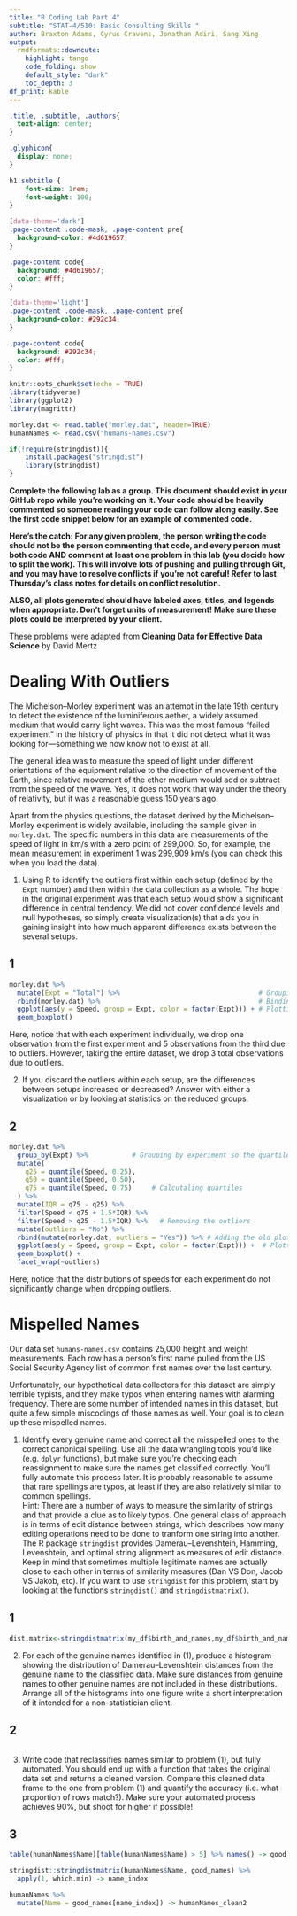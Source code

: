 ```yaml
---
title: "R Coding Lab Part 4"
subtitle: "STAT-4/510: Basic Consulting Skills "
author: Braxton Adams, Cyrus Cravens, Jonathan Adiri, Sang Xing
output: 
  rmdformats::downcute:
    highlight: tango
    code_folding: show  
    default_style: "dark"
    toc_depth: 3
df_print: kable   
---
```


```css
.title, .subtitle, .authors{
  text-align: center;
}

.glyphicon{
  display: none;
}

h1.subtitle {
    font-size: 1rem;
    font-weight: 100;
}

[data-theme='dark']
.page-content .code-mask, .page-content pre{
  background-color: #4d619657;
}

.page-content code{
  background: #4d619657;
  color: #fff;
}

[data-theme='light']
.page-content .code-mask, .page-content pre{
  background-color: #292c34;
}

.page-content code{
  background: #292c34;
  color: #fff;
}
```

```r
knitr::opts_chunk$set(echo = TRUE)
library(tidyverse)
library(ggplot2)
library(magrittr)

morley.dat <- read.table("morley.dat", header=TRUE)
humanNames <- read.csv("humans-names.csv")

if(!require(stringdist)){
    install.packages("stringdist")
    library(stringdist)
}
```

**Complete the following lab as a group. This document should exist in your GitHub repo while you're working on it. Your code should be heavily commented so someone reading your code can follow along easily. See the first code snippet below for an example of commented code.**

**Here's the catch: For any given problem, the person writing the code should not be the person commenting that code, and every person must both code AND comment at least one problem in this lab (you decide how to split the work). This will involve lots of pushing and pulling through Git, and you may have to resolve conflicts if you're not careful! Refer to last Thursday's class notes for details on conflict resolution.**

**ALSO, all plots generated should have labeled axes, titles, and legends when appropriate. Don't forget units of measurement! Make sure these plots could be interpreted by your client.**

These problems were adapted from **Cleaning Data for Effective Data Science** by David Mertz

# Dealing With Outliers

The Michelson–Morley experiment was an attempt in the late 19th century to detect the existence of the luminiferous aether, a widely assumed medium that would carry light waves. This was the most famous “failed experiment” in the history of physics in that it did not detect what it was looking for—something we now know not to exist at all.

The general idea was to measure the speed of light under different orientations of the equipment relative to the direction of movement of the Earth, since relative movement of the ether medium would add or subtract from the speed of the wave. Yes, it does not work that way under the theory of relativity, but it was a reasonable guess 150 years ago.

Apart from the physics questions, the dataset derived by the Michelson–Morley experiment is widely available, including the sample given in `morley.dat`. The specific numbers in this data are measurements of the speed of light in km/s with a zero point of 299,000. So, for example, the mean measurement in experiment 1 was 299,909 km/s (you can check this when you load the data).

1) Using R to identify the outliers first within each setup (defined by the `Expt` number) and then within the data collection as a whole. The hope in the original experiment was that each setup would show a significant difference in central tendency. We did not cover confidence levels and null hypotheses, so simply create visualization(s) that aids you in gaining insight into how much apparent difference exists between the several setups.

## 1
```r
morley.dat %>%                                                                    
  mutate(Expt = "Total") %>%                                   # Grouping all the experiments results into one factor. 
  rbind(morley.dat) %>%                                        # Binding old and new dataframes together.
  ggplot(aes(y = Speed, group = Expt, color = factor(Expt))) + # Plotting boxplots.
  geom_boxplot()
```

Here, notice that with each experiment individually, we drop one observation from the first experiment and 5 observations from the third due to outliers. However, taking the entire dataset, we drop 3 total observations due to outliers.

2) If you discard the outliers within each setup, are the differences between setups increased or decreased? Answer with either a visualization or by looking at statistics on the reduced groups.

## 2
```r
morley.dat %>%
  group_by(Expt) %>%           # Grouping by experiment so the quartiles would be calculated individually for each experiment
  mutate(
    q25 = quantile(Speed, 0.25),
    q50 = quantile(Speed, 0.50),
    q75 = quantile(Speed, 0.75)     # Calcutaling quartiles
  ) %>%
  mutate(IQR = q75 - q25) %>%
  filter(Speed < q75 + 1.5*IQR) %>%  
  filter(Speed > q25 - 1.5*IQR) %>%   # Removing the outliers
  mutate(outliers = "No") %>%         
  rbind(mutate(morley.dat, outliers = "Yes")) %>% # Adding the old plot back for comparison
  ggplot(aes(y = Speed, group = Expt, color = factor(Expt))) +  # Plotting the results
  geom_boxplot() +
  facet_wrap(~outliers)
```

Here, notice that the distributions of speeds for each experiment do not significantly change when dropping outliers.

# Mispelled Names
Our data set `humans-names.csv` contains 25,000 height and weight measurements. Each row has a person’s first name pulled from the US Social Security Agency list of common first names over the last century.

Unfortunately, our hypothetical data collectors for this dataset are simply terrible typists, and they make typos when entering names with alarming frequency. There are some number of intended names in this dataset, but quite a few simple miscodings of those names as well. Your goal is to clean up these mispelled names.

1) Identify every genuine name and correct all the misspelled ones to the correct canonical spelling. Use all the data wrangling tools you'd like (e.g. `dplyr` functions), but make sure you're checking each reassignment to make sure the names get classified correctly. You'll fully automate this process later. It is probably reasonable to assume that rare spellings are typos, at least if they are also relatively similar to common spellings.  
Hint: There are a number of ways to measure the similarity of strings and that provide a clue as to likely typos. One general class of approach is in terms of edit distance between strings, which describes how many editing operations need to be done to tranform one string into another. The R package `stringdist` provides Damerau–Levenshtein, Hamming, Levenshtein, and optimal string alignment as measures of edit distance. Keep in mind that sometimes multiple legitimate names are actually close to each other in terms of similarity measures (Dan VS Don, Jacob VS Jakob, etc). If you want to use `stringdist` for this problem, start by looking at the functions `stringdist()` and `stringdistmatrix()`.

## 1
```r
dist.matrix<-stringdistmatrix(my_df$birth_and_names,my_df$birth_and_names,method='lv',p=0.1)

```

2) For each of the genuine names identified in (1), produce a histogram showing the distribution of Damerau–Levenshtein distances from the genuine name to the classified data. Make sure distances from genuine names to other genuine names are not included in these distributions.  
Arrange all of the histograms into one figure write a short interpretation of it intended for a non-statistician client. 

## 2
```r

```

3) Write code that reclassifies names similar to problem (1), but fully automated. You should end up with a function that takes the original data set and returns a cleaned version. Compare this cleaned data frame to the one from problem (1) and quantify the accuracy (i.e. what proportion of rows match?). Make sure your automated process achieves 90%, but shoot for higher if possible! 

## 3
```r
table(humanNames$Name)[table(humanNames$Name) > 5] %>% names() -> good_names

stringdist::stringdistmatrix(humanNames$Name, good_names) %>%
  apply(1, which.min) -> name_index

humanNames %>%
  mutate(Name = good_names[name_index]) -> humanNames_clean2
```

